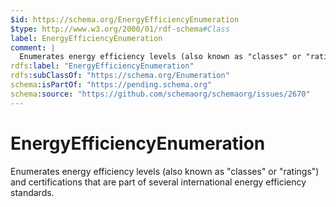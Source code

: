 ```yaml
---
$id: https://schema.org/EnergyEfficiencyEnumeration
$type: http://www.w3.org/2000/01/rdf-schema#Class
label: EnergyEfficiencyEnumeration
comment: |
  Enumerates energy efficiency levels (also known as "classes" or "ratings") and certifications that are part of several international energy efficiency standards.
rdfs:label: "EnergyEfficiencyEnumeration"
rdfs:subClassOf: "https://schema.org/Enumeration"
schema:isPartOf: "https://pending.schema.org"
schema:source: "https://github.com/schemaorg/schemaorg/issues/2670"
---
```


# EnergyEfficiencyEnumeration

Enumerates energy efficiency levels (also known as "classes" or "ratings") and certifications that are part of several international energy efficiency standards.

